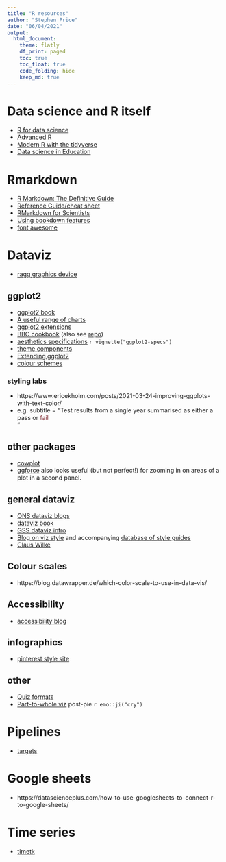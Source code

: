```yaml
---
title: "R resources"
author: "Stephen Price"
date: "06/04/2021"
output:
  html_document:
    theme: flatly
    df_print: paged
    toc: true
    toc_float: true
    code_folding: hide
    keep_md: true
---
```


# Data science and R itself
- [R for data science](https://r4ds.had.co.nz/)
- [Advanced R](https://adv-r.hadley.nz/)
- [Modern R with the tidyverse](https://b-rodrigues.github.io/modern_R/)
- [Data science in Education](https://datascienceineducation.com/)

# Rmarkdown
- [R Markdown: The Definitive Guide](https://bookdown.org/yihui/rmarkdown/)
- [Reference Guide/cheat sheet](https://rstudio.com/wp-content/uploads/2015/03/rmarkdown-reference.pdf)
- [RMarkdown for Scientists](https://rmd4sci.njtierney.com/)
- [Using bookdown features](https://bookdown.org/yihui/bookdown/a-single-document.html)
- [font awesome](https://github.com/rstudio/fontawesome)

# Dataviz
- [ragg graphics device](https://ragg.r-lib.org/)

## ggplot2
- [ggplot2 book](https://ggplot2-book.org/index.html)
- [A useful range of charts](http://r-statistics.co/Top50-Ggplot2-Visualizations-MasterList-R-Code.html)
- [ggplot2 extensions](https://exts.ggplot2.tidyverse.org/gallery/)
- [BBC cookbook](https://bbc.github.io/rcookbook/) (also see [repo](https://github.com/bbc/bbplot/tree/master/R))
- [aesthetics specifications](https://ggplot2.tidyverse.org/articles/ggplot2-specs.html) `r vignette("ggplot2-specs")`
- [theme components](https://ggplot2.tidyverse.org/reference/theme.html)
- [Extending ggplot2](https://ggplot2.tidyverse.org/articles/extending-ggplot2.html)
- [colour schemes](https://data-se.netlify.app/2018/12/12/changing-the-default-color-scheme-in-ggplot2/)

### styling labs
  + https://www.ericekholm.com/posts/2021-03-24-improving-ggplots-with-text-color/
  + e.g. subtitle = "Test results from a single year summarised as either a pass or <span style = 'color:#7C272E;'>fail</span><br>"

## other packages
- [cowplot](https://wilkelab.org/cowplot/index.html)
- [ggforce](https://rviews.rstudio.com/2019/09/19/intro-to-ggforce/) also looks useful (but not perfect!) for zooming in on areas of a plot in a second panel.

## general dataviz
- [ONS dataviz blogs](https://digitalblog.ons.gov.uk/category/dataviz/)
- [dataviz book](http://book.visualisingdata.com/)
- [GSS dataviz intro](https://gss.civilservice.gov.uk/policy-store/introduction-to-data-visualisation/)
- [Blog on viz style](https://medium.com/nightingale/style-guidelines-92ebe166addc) and accompanying [database of style guides](https://docs.google.com/spreadsheets/d/1F1gm5QLXh3USC8ZFx_M9TXYxmD-X5JLDD0oJATRTuIE/edit#gid=1679646668)
- [Claus Wilke](https://clauswilke.com/dataviz/)

## Colour scales
- https://blog.datawrapper.de/which-color-scale-to-use-in-data-vis/

## Accessibility
- [accessibility blog](http://www.storytellingwithdata.com/blog/2018/6/26/accessible-data-viz-is-better-data-viz)

## infographics
- [pinterest style site](https://informationisbeautiful.net/)

## other
- [Quiz formats](https://digitalblog.ons.gov.uk/2018/11/20/who-wants-to-be-a-millionaire/)
- [Part-to-whole viz](https://digitalblog.ons.gov.uk/2017/08/17/stacking-the-bars-in-your-favour/) post-pie `r emo::ji("cry")`

# Pipelines
- [targets](https://books.ropensci.org/targets/walkthrough.html)

# Google sheets
- https://datascienceplus.com/how-to-use-googlesheets-to-connect-r-to-google-sheets/

# Time series
- [timetk](https://github.com/business-science/timetk)

